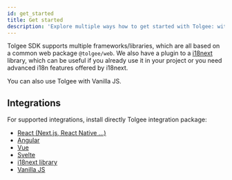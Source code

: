```yaml
---
id: get_started
title: Get started
description: 'Explore multiple ways how to get started with Tolgee: with supported integrations or as vanilla Javascript'
---
```


Tolgee SDK supports multiple frameworks/libraries, which are all based on a common web package `@tolgee/web`.
We also have a plugin to a [i18next](https://www.i18next.com/) library, which can be useful if you already use it in your project or you need advanced i18n features offered by i18next.

You can also use Tolgee with Vanilla JS.

## Integrations

For supported integrations, install directly Tolgee integration package:

 - [React (Next.js, React Native ...)](./integrations/react/installation)
 - [Angular](./integrations/angular/installation)
 - [Vue](./integrations/vue/installation)
 - [Svelte](./integrations/svelte/installation)
 - [i18next library](./integrations/i18next/installation)
 - [Vanilla JS](./integrations/vanilla/installation)